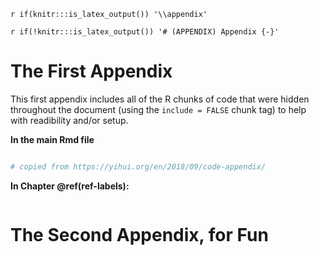 `r if(knitr:::is_latex_output()) '\\appendix'`

`r if(!knitr:::is_latex_output()) '# (APPENDIX) Appendix {-}'` 

<!--
If you feel it necessary to include an appendix, it goes here.
-->


# The First Appendix

This first appendix includes all of the R chunks of code that were hidden throughout the document (using the `include = FALSE` chunk tag) to help with readibility and/or setup.

**In the main Rmd file**

```r
```

```r
# copied from https://yihui.org/en/2018/09/code-appendix/
```

**In Chapter \@ref(ref-labels):**

```r
```

# The Second Appendix, for Fun
